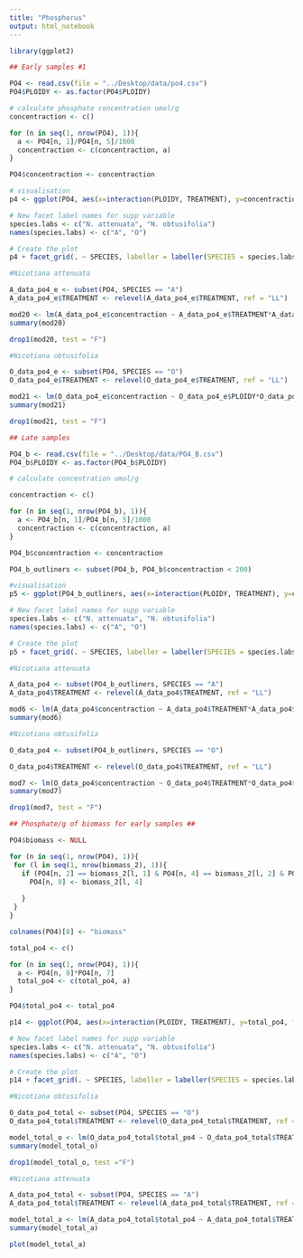 ---
title: "Phosphorus"
output: html_notebook
---

```{r}
library(ggplot2)

## Early samples #1

PO4 <- read.csv(file = "../Desktop/data/po4.csv")
PO4$PLOIDY <- as.factor(PO4$PLOIDY)

# calculate phosphate concentration umol/g
concentraction <- c()

for (n in seq(1, nrow(PO4), 1)){
  a <- PO4[n, 1]/PO4[n, 5]/1000
  concentraction <- c(concentraction, a)
}

PO4$concentraction <- concentraction

# visualisation
p4 <- ggplot(PO4, aes(x=interaction(PLOIDY, TREATMENT), y=concentraction, fill = PLOIDY)) + geom_boxplot() + labs(y = "Phosphate concentration [μmol/g]", x = "Treatment")

# New facet label names for supp variable
species.labs <- c("N. attenuata", "N. obtusifolia")
names(species.labs) <- c("A", "O")

# Create the plot
p4 + facet_grid(. ~ SPECIES, labeller = labeller(SPECIES = species.labs)) + theme(strip.text.x = element_text(size = 11, face = "bold.italic")) + scale_x_discrete(breaks=c("2.HH","4.HH","2.HL","4.HL","2.LH", "4.LH", "2.LL", "4.LL", "2.HH","4.HH","2.HL","4.HL","2.LH", "4.LH", "2.LL", "4.LL"), labels=c("H:H", "H:H", "H:L", "H:L", "L:H", "L:H", "L:L", "L:L", "H:H", "H:H", "H:L", "H:L", "L:H", "L:H", "L:L", "L:L" ))  + scale_fill_brewer(palette="Set3") + scale_fill_discrete(name="Ploidy", breaks=c("2", "4"), labels=c("2x", "4x"))

```

```{r}
#Nicotiana attenuata

A_data_po4_e <- subset(PO4, SPECIES == "A")
A_data_po4_e$TREATMENT <- relevel(A_data_po4_e$TREATMENT, ref = "LL")

mod20 <- lm(A_data_po4_e$concentraction ~ A_data_po4_e$TREATMENT*A_data_po4_e$PLOIDY)
summary(mod20)

drop1(mod20, test = "F")
```


```{r}
#Nicotiana obtusifolia

O_data_po4_e <- subset(PO4, SPECIES == "O")
O_data_po4_e$TREATMENT <- relevel(O_data_po4_e$TREATMENT, ref = "LL")

mod21 <- lm(O_data_po4_e$concentraction ~ O_data_po4_e$PLOIDY*O_data_po4_e$TREATMENT)
summary(mod21)

drop1(mod21, test = "F")
```


```{r}
## Late samples

PO4_b <- read.csv(file = "../Desktop/data/PO4_B.csv")
PO4_b$PLOIDY <- as.factor(PO4_b$PLOIDY)

# calculate concentration umol/g

concentraction <- c()

for (n in seq(1, nrow(PO4_b), 1)){
  a <- PO4_b[n, 1]/PO4_b[n, 5]/1000
  concentraction <- c(concentraction, a)
}

PO4_b$concentraction <- concentraction

PO4_b_outliners <- subset(PO4_b, PO4_b$concentraction < 200)

#visualisation
p5 <- ggplot(PO4_b_outliners, aes(x=interaction(PLOIDY, TREATMENT), y=concentraction, fill = PLOIDY)) + geom_boxplot() + scale_fill_brewer(palette="Set3") + labs(y = "Phosphate concentration [μmol/g]", x = "Treatment") + scale_fill_discrete(name="Ploidy", breaks=c("2", "4"), labels=c("2x", "4x"))

# New facet label names for supp variable
species.labs <- c("N. attenuata", "N. obtusifolia")
names(species.labs) <- c("A", "O")

# Create the plot
p5 + facet_grid(. ~ SPECIES, labeller = labeller(SPECIES = species.labs)) + theme(strip.text.x = element_text(size = 11, face = "bold.italic")) + scale_x_discrete(breaks=c("2.HH","4.HH","2.HL","4.HL","2.LH", "4.LH", "2.LL", "4.LL", "2.HH","4.HH","2.HL","4.HL","2.LH", "4.LH", "2.LL", "4.LL"), labels=c("H:H", "H:H", "H:L", "H:L", "L:H", "L:H", "L:L", "L:L", "H:H", "H:H", "H:L", "H:L", "L:H", "L:H", "L:L", "L:L" ))


```


```{r}
#Nicotiana attenuata

A_data_po4 <- subset(PO4_b_outliners, SPECIES == "A")
A_data_po4$TREATMENT <- relevel(A_data_po4$TREATMENT, ref = "LL")

mod6 <- lm(A_data_po4$concentraction ~ A_data_po4$TREATMENT*A_data_po4$PLOIDY)
summary(mod6)

```


```{r}
#Nicotiana obtusifolia

O_data_po4 <- subset(PO4_b_outliners, SPECIES == "O")

O_data_po4$TREATMENT <- relevel(O_data_po4$TREATMENT, ref = "LL")

mod7 <- lm(O_data_po4$concentraction ~ O_data_po4$TREATMENT*O_data_po4$PLOIDY)
summary(mod7)

drop1(mod7, test = "F")
```


```{r}
## Phosphate/g of biomass for early samples ##

PO4$biomass <- NULL

for (n in seq(1, nrow(PO4), 1)){
 for (l in seq(1, nrow(biomass_2), 1)){
   if (PO4[n, 2] == biomass_2[l, 1] & PO4[n, 4] == biomass_2[l, 2] & PO4[n, 3] == biomass_2[l, 3] & PO4[n, 6] == biomass_2[l, 6]){
     PO4[n, 8] <- biomass_2[l, 4]
     
   }
 }
}

colnames(PO4)[8] <- "biomass"

total_po4 <- c()

for (n in seq(1, nrow(PO4), 1)){
  a <- PO4[n, 8]*PO4[n, 7]
  total_po4 <- c(total_po4, a)
}

PO4$total_po4 <- total_po4

```

```{r}
p14 <- ggplot(PO4, aes(x=interaction(PLOIDY, TREATMENT), y=total_po4, fill = PLOIDY)) + geom_boxplot() + scale_fill_brewer(palette="Set3")+labs(y = "Phosphate concentration [μmol/plant]", x = "Treatment") + scale_fill_discrete(name="Ploidy", breaks=c("2", "4"), labels=c("2x", "4x"))

# New facet label names for supp variable
species.labs <- c("N. attenuata", "N. obtusifolia")
names(species.labs) <- c("A", "O")

# Create the plot
p14 + facet_grid(. ~ SPECIES, labeller = labeller(SPECIES = species.labs)) + theme(strip.text.x = element_text(size = 11, face = "bold.italic")) + scale_x_discrete(breaks=c("2.HH","4.HH","2.HL","4.HL","2.LH", "4.LH", "2.LL", "4.LL", "2.HH","4.HH","2.HL","4.HL","2.LH", "4.LH", "2.LL", "4.LL"), labels=c("H:H", "H:H", "H:L", "H:L", "L:H", "L:H", "L:L", "L:L", "H:H", "H:H", "H:L", "H:L", "L:H", "L:H", "L:L", "L:L" ))

```

```{r}
#Nicotiana obtusifolia

O_data_po4_total <- subset(PO4, SPECIES == "O")
O_data_po4_total$TREATMENT <- relevel(O_data_po4_total$TREATMENT, ref = "LL")

model_total_o <- lm(O_data_po4_total$total_po4 ~ O_data_po4_total$TREATMENT*O_data_po4_total$PLOIDY)
summary(model_total_o)

drop1(model_total_o, test ="F")
```

```{r}
#Nicotiana attenuata

A_data_po4_total <- subset(PO4, SPECIES == "A")
A_data_po4_total$TREATMENT <- relevel(A_data_po4_total$TREATMENT, ref = "LL")

model_total_a <- lm(A_data_po4_total$total_po4 ~ A_data_po4_total$TREATMENT*A_data_po4_total$PLOIDY)
summary(model_total_a)

plot(model_total_a)
```
